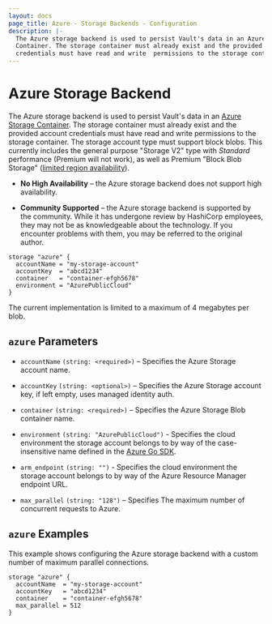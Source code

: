 ```yaml
---
layout: docs
page_title: Azure - Storage Backends - Configuration
description: |-
  The Azure storage backend is used to persist Vault's data in an Azure Storage
  Container. The storage container must already exist and the provided account
  credentials must have read and write  permissions to the storage container.
---
```


# Azure Storage Backend

The Azure storage backend is used to persist Vault's data in an
[Azure Storage Container][azure-storage]. The storage container must already
exist and the provided account credentials must have read and write permissions
to the storage container. The storage account type must support block blobs. This
currently includes the general purpose "Storage V2" type with _Standard_ performance
(Premium will not work), as well as Premium "Block Blob Storage"
([limited region availability](https://azure.microsoft.com/en-us/global-infrastructure/services/?products=storage\&regions=all)).

- **No High Availability** – the Azure storage backend does not support high
  availability.

- **Community Supported** – the Azure storage backend is supported by the
  community. While it has undergone review by HashiCorp employees, they may not
  be as knowledgeable about the technology. If you encounter problems with them,
  you may be referred to the original author.

```hcl
storage "azure" {
  accountName = "my-storage-account"
  accountKey  = "abcd1234"
  container   = "container-efgh5678"
  environment = "AzurePublicCloud"
}
```

The current implementation is limited to a maximum of 4 megabytes per blob.

## `azure` Parameters

- `accountName` `(string: <required>)` – Specifies the Azure Storage account
  name.

- `accountKey` `(string: <optional>)` – Specifies the Azure Storage account key,
  if left empty, uses managed identity auth.

- `container` `(string: <required>)` – Specifies the Azure Storage Blob
  container name.

- `environment` `(string: "AzurePublicCloud")` - Specifies the cloud
  environment the storage account belongs to by way of the case-insensitive
  name defined in the [Azure Go SDK][azure-environment].

- `arm_endpoint` `(string: "")` - Specifies the cloud environment
  the storage account belongs to by way of the Azure Resource Manager endpoint
  URL.

- `max_parallel` `(string: "128")` – Specifies The maximum number of concurrent
  requests to Azure.

## `azure` Examples

This example shows configuring the Azure storage backend with a custom number of
maximum parallel connections.

```hcl
storage "azure" {
  accountName  = "my-storage-account"
  accountKey   = "abcd1234"
  container    = "container-efgh5678"
  max_parallel = 512
}
```

[azure-storage]: https://azure.microsoft.com/en-us/services/storage/

[azure-environment]: https://godoc.org/github.com/Azure/go-autorest/autorest/azure#pkg-variables
